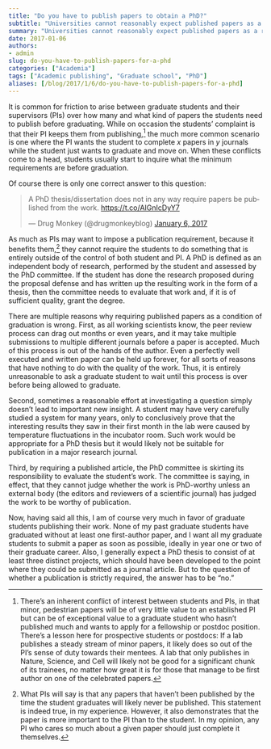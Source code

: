 ```yaml
---
title: "Do you have to publish papers to obtain a PhD?"
subtitle: "Universities cannot reasonably expect published papers as a requirement for graduation."
summary: "Universities cannot reasonably expect published papers as a requirement for graduation."
date: 2017-01-06
authors:
- admin
slug: do-you-have-to-publish-papers-for-a-phd
categories: ["Academia"]
tags: ["Academic publishing", "Graduate school", "PhD"]
aliases: [/blog/2017/1/6/do-you-have-to-publish-papers-for-a-phd]
---
```


It is common for friction to arise between graduate students and their supervisors (PIs) over how many and what kind of papers the students need to publish before graduating. While on occasion the students' complaint is that their PI keeps them from publishing,[^1] the much more common scenario is one where the PI wants the student to complete *x* papers in *y* journals while the student just wants to graduate and move on. When these conflicts come to a head, students usually start to inquire what the minimum requirements are before graduation. 


[^1]: There's an inherent conflict of interest between students and PIs, in that minor, pedestrian papers will be of very little value to an established PI but can be of exceptional value to a graduate student who hasn't published much and wants to apply for a fellowship or postdoc position. There's a lesson here for prospective students or postdocs: If a lab publishes a steady stream of minor papers, it likely does so out of the PI's sense of duty towards their mentees. A lab that only publishes in Nature, Science, and Cell will likely not be good for a significant chunk of its trainees, no matter how great it is for those that manage to be first author on one of the celebrated papers.  

Of course there is only one correct answer to this question:

<blockquote class="twitter-tweet" data-lang="en"><p lang="en" dir="ltr">A PhD thesis/dissertation does not in any way require papers be published from the work. <a href="https://t.co/AIGnIcDyY7">https://t.co/AIGnIcDyY7</a></p>&mdash; Drug Monkey (@drugmonkeyblog) <a href="https://twitter.com/drugmonkeyblog/status/817351541275230209">January 6, 2017</a></blockquote>
<script async src="//platform.twitter.com/widgets.js" charset="utf-8"></script>

As much as PIs may want to impose a publication requirement, because it benefits them,[^2] they cannot require the students to do something that is entirely outside of the control of both student and PI. A PhD is defined as an independent body of research, performed by the student and assessed by the PhD committee. If the student has done the research proposed during the proposal defense and has written up the resulting work in the form of a thesis, then the committee needs to evaluate that work and, if it is of sufficient quality, grant the degree.

[^2]: What PIs will say is that any papers that haven't been published by the time the student graduates will likely never be published. This statement is indeed true, in my experience. However, it also demonstrates that the paper is more important to the PI than to the student. In my opinion, any PI who cares so much about a given  paper should just complete it themselves.

There are multiple reasons why requiring published papers as a condition of graduation is wrong. First, as all working scientists know, the peer review process can drag out months or even years, and it may take multiple submissions to multiple different journals before a paper is accepted. Much of this process is out of the hands of the author. Even a perfectly well executed and written paper can be held up forever, for all sorts of reasons that have nothing to do with the quality of the work. Thus, it is entirely unreasonable to ask a graduate student to wait until this process is over before being allowed to graduate.

Second, sometimes a reasonable effort at investigating a question simply doesn't lead to important new insight. A student may have very carefully studied a system for many years, only to conclusively prove that the interesting results they saw in their first month in the lab were caused by temperature fluctuations in the incubator room. Such work would be appropriate for a PhD thesis but it would likely not be suitable for publication in a major research journal.

Third, by requiring a published article, the PhD committee is skirting its responsibility to evaluate the student's work. The committee is saying, in effect, that they cannot judge whether the work is PhD-worthy unless an external body (the editors and reviewers of a scientific journal) has judged the work to be worthy of publication.

Now, having said all this, I am of course very much in favor of graduate students publishing their work. None of my past graduate students have graduated without at least one first-author paper, and I want all my graduate students to submit a paper as soon as possible, ideally in year one or two of their graduate career. Also, I generally expect a PhD thesis to consist of at least three distinct projects, which should have been developed to the point where they could be submitted as a journal article. But to the question of whether a publication is strictly required, the answer has to be "no."
